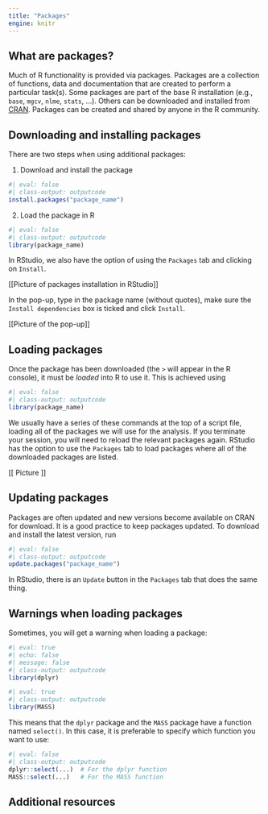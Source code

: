 ```yaml
---
title: "Packages"
engine: knitr
---
```


## What are packages?

Much of R functionality is provided via packages. Packages are a collection of functions, data and documentation that are created to perform a particular task(s). Some packages are part of the base R installation (e.g., `base`, `mgcv`, `nlme`, `stats`, ...). Others can be downloaded and installed from [CRAN](https://cran.r-project.org/web/packages/available_packages_by_name.html). Packages can be created and shared by anyone in the R community.

## Downloading and installing packages

There are two steps when using additional packages:

1. Download and install the package

```r
#| eval: false
#| class-output: outputcode
install.packages("package_name")
```

2. Load the package in R

```r
#| eval: false
#| class-output: outputcode
library(package_name)
```

In RStudio, we also have the option of using the `Packages` tab and clicking on `Install`.

\[\[Picture of packages installation in RStudio\]\]

In the pop-up, type in the package name (without quotes), make sure the `Install dependencies` box is ticked and click `Install`.

\[\[Picture of the pop-up\]\]

## Loading packages

Once the package has been downloaded (the `>` will appear in the R console), it must be *loaded* into R to use it. This is achieved using

```r
#| eval: false
#| class-output: outputcode
library(package_name)
```

We usually have a series of these commands at the top of a script file, loading all of the packages we will use for the analysis. If you terminate your session, you will need to reload the relevant packages again. RStudio has the option to use the `Packages` tab to load packages where all of the downloaded packages are listed.

\[\[ Picture \]\]

## Updating packages

Packages are often updated and new versions become available on CRAN for download. It is a good practice to keep packages updated. To download and install the latest version, run

```r
#| eval: false
#| class-output: outputcode
update.packages("package_name")
```

In RStudio, there is an `Update` button in the `Packages` tab that does the same thing.

## Warnings when loading packages

Sometimes, you will get a warning when loading a package:

```r
#| eval: true
#| echo: false
#| message: false
#| class-output: outputcode
library(dplyr)
```

```r
#| eval: true
#| class-output: outputcode
library(MASS)
```

This means that the `dplyr` package and the `MASS` package have a function named `select()`. In this case, it is preferable to specify which function you want to use:

```r
#| eval: false
#| class-output: outputcode
dplyr::select(...)  # For the dplyr function
MASS::select(...)   # For the MASS function
```

## Additional resources
